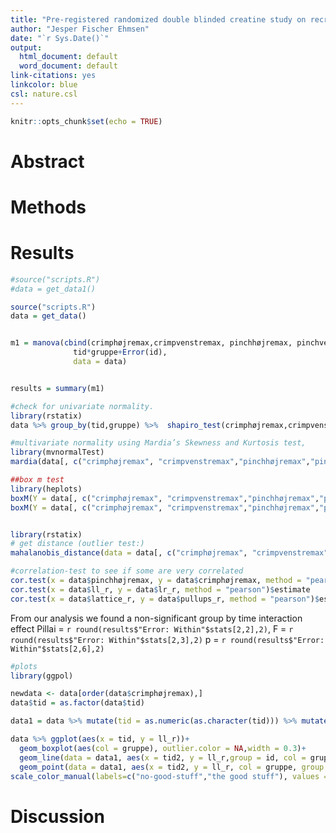 ```yaml
---
title: "Pre-registered randomized double blinded creatine study on recreational climbers"
author: "Jesper Fischer Ehmsen"
date: "`r Sys.Date()`"
output:
  html_document: default
  word_document: default
link-citations: yes
linkcolor: blue
csl: nature.csl
---
```


```r
knitr::opts_chunk$set(echo = TRUE)
```


Abstract
===============================================================================













Methods
===============================================================================




Results
===============================================================================



```r
#source("scripts.R")
#data = get_data1()

source("scripts.R")
data = get_data()


m1 = manova(cbind(crimphøjremax,crimpvenstremax, pinchhøjremax, pinchvenstremax,pullups_r,lattice_r,ll_r,lr_r) ~ 
              tid*gruppe+Error(id),
              data = data)


results = summary(m1)

#check for univariate normality.
library(rstatix)
data %>% group_by(tid,gruppe) %>%  shapiro_test(crimphøjremax,crimpvenstremax, pinchhøjremax, pinchvenstremax,pullups_r,lattice_r,ll_r,lr_r)

#multivariate normality using Mardia’s Skewness and Kurtosis test,
library(mvnormalTest)
mardia(data[, c("crimphøjremax", "crimpvenstremax","pinchhøjremax","pinchvenstremax","pullups_r","lattice_r","ll_r","lr_r")])$mv.test

##box m test
library(heplots)
boxM(Y = data[, c("crimphøjremax", "crimpvenstremax","pinchhøjremax","pinchvenstremax","pullups_r","lattice_r","ll_r","lr_r")], group = data$tid)
boxM(Y = data[, c("crimphøjremax", "crimpvenstremax","pinchhøjremax","pinchvenstremax","pullups_r","lattice_r","ll_r","lr_r")], group = data$gruppe)


library(rstatix)
# get distance (outlier test:)
mahalanobis_distance(data = data[, c("crimphøjremax", "crimpvenstremax","pinchhøjremax","pinchvenstremax","pullups_r","lattice_r","ll_r","lr_r")])$is.outlier

#correlation-test to see if some are very correlated
cor.test(x = data$pinchhøjremax, y = data$crimphøjremax, method = "pearson")$estimate
cor.test(x = data$ll_r, y = data$lr_r, method = "pearson")$estimate
cor.test(x = data$lattice_r, y = data$pullups_r, method = "pearson")$estimate

```

From our analysis we found a non-significant group by time interaction effect Pillai = `r round(results$"Error: Within"$stats[2,2],2)`, F = `r round(results$"Error: Within"$stats[2,3],2)` p = `r round(results$"Error: Within"$stats[2,6],2)` 


```r
#plots
library(ggpol)

newdata <- data[order(data$crimphøjremax),]
data$tid = as.factor(data$tid)

data1 = data %>% mutate(tid = as.numeric(as.character(tid))) %>% mutate(tid2 = ifelse(data$tid == 1, a<-1.25, b<-1.75))

data %>% ggplot(aes(x = tid, y = ll_r))+ 
  geom_boxplot(aes(col = gruppe), outlier.color = NA,width = 0.3)+
  geom_line(data = data1, aes(x = tid2, y = ll_r,group = id, col = gruppe),position=position_dodge(0.1), size = 1.1)+
  geom_point(data = data1, aes(x = tid2, y = ll_r, col = gruppe, group = id), position = position_dodge(0.1), size = 2)+
scale_color_manual(labels=c("no-good-stuff","the good stuff"), values = c("#a9a9a9","#000000"))+scale_x_discrete(" ", breaks = c(1,2), labels = c("pre","post"))+ggtitle("group by time of the good stuff in lock-off on left arm")+ylab("Time (s)")+ theme(plot.title = element_text(hjust = 0.5))#+facet_wrap(~kod, labeller = as_labeller(c("0" = "Ingen kød","1" = "Kød!")))
```








Discussion
===============================================================================


